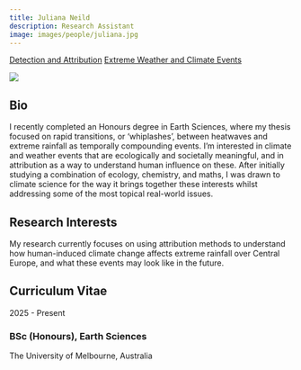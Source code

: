 ```yaml
---
title: Juliana Neild
description: Research Assistant
image: images/people/juliana.jpg
---
```


<div class="person-tags">
  <a href="/research/detection_and_attribution/index.qmd" class="tag">Detection and Attribution</a>
  <a href="/research/extremes/index.qmd" class="tag">Extreme Weather and Climate Events</a>
</div>

<div class="profile-container">
<div class="profile-image-container">
<img src="/images/people/juliana.jpg" class="profile-image">
<div class="social-icons">
  <a href="mailto:juliana.neild@uni-leipzig.de" target="_blank">
    <i class="fa-solid fa-envelope"></i>
  </a>
  <a href="https://www.linkedin.com/in/juliana-neild-5762b3222/" target="_blank">
    <i class="fa-brands fa-linkedin"></i>
  </a>
</div>
</div>

<div class="bio-content">

## Bio  

I recently completed an Honours degree in Earth Sciences, where my thesis focused on rapid transitions, or ‘whiplashes’, between heatwaves and extreme rainfall as temporally compounding events. I’m interested in climate and weather events that are ecologically and societally meaningful, and in attribution as a way to understand human influence on these. After initially studying a combination of ecology, chemistry, and maths, I was drawn to climate science for the way it brings together these interests whilst addressing some of the most topical real-world issues.  

</div>
</div>

## Research Interests

My research currently focuses on using attribution methods to understand how human-induced climate change affects extreme rainfall over Central Europe, and what these events may look like in the future.


## Curriculum Vitae <span class="cv-toggle" data-bs-toggle="collapse" data-bs-target="#cv-timeline" aria-expanded="false"></span>

<div id="cv-timeline" class="collapse">
<div class="timeline">
<div class="timeline-item">
<div class="timeline-date">2025 - Present</div>
<div class="timeline-content">
<h3>BSc (Honours), Earth Sciences</h3>
<p>The University of Melbourne, Australia</p>
</div>
</div>
</div>
</div>


